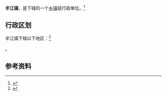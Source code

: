 {{中国乡级行政区|44/16/25/122/000}}

'''半江镇'''，是{{PRC admin/fullname|44/16/25/122/000|3}}下辖的一个[[乡镇|乡镇]]级行政单位。<ref>{{PRC admin/ref sgc|{{PRC admin/parent|44/16/25/122/000}}}}</ref>

== 行政区划 ==

半江镇下辖以下地区：<ref>{{PRC admin/ref sgc|44/16/25/122/000}}</ref>

{{PRC admin/children|44/16/25/122/000}}。

== 参考资料 ==

{{reflist}}

{{行政区划小作品}}
{{PRC admin/navcat|44/16/25/122/000}}